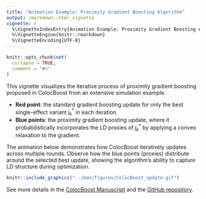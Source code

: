```yaml
---
title: "Animation Example: Proximity Gradient Boosting Algorithm"
output: rmarkdown::html_vignette
vignette: >
  %\VignetteIndexEntry{Animation Example: Proximity Gradient Boosting Algorithm}
  %\VignetteEngine{knitr::rmarkdown}
  %\VignetteEncoding{UTF-8}
---
```


```r
knitr::opts_chunk$set(
  collapse = TRUE,
  comment = "#>"
)
```



This vignette visualizes the iterative process of proximity gradient boosting proposed in ColocBoost from an extensive simulation example.


- **Red point**: the standard gradient boosting update for only the best single-effect variant $j_k^*$ in each iteration.
- **Blue points**: the proximity gradient boosting update, where it probabilistically incorporates the LD proxies of $j_k^*$ by applying a convex relaxation to the gradient.

The animation below demonstrates how ColocBoost iteratively updates across multiple rounds. 
Observe how the blue points (proxies) distribute around the selected best update, showing the algorithm's ability to capture LD structure during optimization.

```r
knitr::include_graphics("../man/figures/ColocBoost_update.gif")
```


See more details in the [ColocBoost Manuscript](https://www.medrxiv.org/content/10.1101/2025.04.17.25326042v1) and the [GitHub repository](https://github.com/StatFunGen/colocboost).